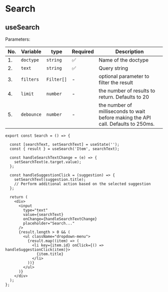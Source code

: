 # Search

## useSearch

Parameters:

| No. | Variable   | type       | Required | Description                                                                       |
| --- | ---------- | ---------- | -------- | --------------------------------------------------------------------------------- |
| 1.  | `doctype`  | `string`   | ✅       | Name of the doctype                                                               |
| 2.  | `text`     | `string`   | ✅       | Query string                                                                      |
| 3.  | `filters`  | `Filter[]` | -        | optional parameter to filter the result                                           |
| 4.  | `limit`    | `number`   | -        | the number of results to return. Defaults to 20                                   |
| 5.  | `debounce` | `number`   | -        | the number of milliseconds to wait before making the API call. Defaults to 250ms. |

```tsx copy
export const Search = () => {

  const [searchText, setSearchText] = useState('');
  const { result } = useSearch('Item', searchText);

  const handleSearchTextChange = (e) => {
    setSearchText(e.target.value);
  };

  const handleSuggestionClick = (suggestion) => {
    setSearchText(suggestion.title);
    // Perform additional action based on the selected suggestion
  };

  return (
    <div>
      <input
        type="text"
        value={searchText}
        onChange={handleSearchTextChange}
        placeholder="Search..."
      />
      {result.length > 0 && (
        <ul className="dropdown-menu">
          {result.map((item) => (
            <li key={item.id} onClick={() => handleSuggestionClick(item)}>
              {item.title}
            </li>
          ))}
        </ul>
      )}
    </div>
  );
};
```
